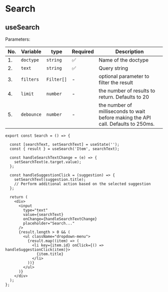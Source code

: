 # Search

## useSearch

Parameters:

| No. | Variable   | type       | Required | Description                                                                       |
| --- | ---------- | ---------- | -------- | --------------------------------------------------------------------------------- |
| 1.  | `doctype`  | `string`   | ✅       | Name of the doctype                                                               |
| 2.  | `text`     | `string`   | ✅       | Query string                                                                      |
| 3.  | `filters`  | `Filter[]` | -        | optional parameter to filter the result                                           |
| 4.  | `limit`    | `number`   | -        | the number of results to return. Defaults to 20                                   |
| 5.  | `debounce` | `number`   | -        | the number of milliseconds to wait before making the API call. Defaults to 250ms. |

```tsx copy
export const Search = () => {

  const [searchText, setSearchText] = useState('');
  const { result } = useSearch('Item', searchText);

  const handleSearchTextChange = (e) => {
    setSearchText(e.target.value);
  };

  const handleSuggestionClick = (suggestion) => {
    setSearchText(suggestion.title);
    // Perform additional action based on the selected suggestion
  };

  return (
    <div>
      <input
        type="text"
        value={searchText}
        onChange={handleSearchTextChange}
        placeholder="Search..."
      />
      {result.length > 0 && (
        <ul className="dropdown-menu">
          {result.map((item) => (
            <li key={item.id} onClick={() => handleSuggestionClick(item)}>
              {item.title}
            </li>
          ))}
        </ul>
      )}
    </div>
  );
};
```
